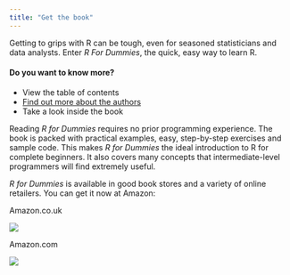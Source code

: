 ```yaml
---
title: "Get the book"
---
```


Getting to grips with R can be tough, even for seasoned statisticians and data analysts. Enter *R For Dummies*, the quick, easy way to learn R.

::: {.column-margin}
#### Do you want to know more?

- View the table of contents
- [Find out more about the authors](about-the-authors.html)
- Take a look inside the book
:::

Reading *R for Dummies* requires no prior programming experience. The book is packed with practical examples, easy, step-by-step exercises and sample code. This makes *R for Dummies*  the ideal introduction to R for complete beginners. It also covers many concepts that intermediate-level programmers will find extremely useful.

*R for Dummies* is available in good book stores and a variety of online retailers.  You can get it now at Amazon:


::: {.grid}

::: {.g-col-6}

Amazon.co.uk

<a target="_blank"  href="https://www.amazon.co.uk/gp/product/1119055806/ref=as_li_tl?ie=UTF8&camp=1634&creative=6738&creativeASIN=1119055806&linkCode=as2&tag=penta-21&linkId=8647bfe371e8f17100c0ddcbeb152f8c"><img border="0" src="images/R-for-dummies-2nd-ed-cover.jpg" ></a>

:::


::: {.g-col-6}

Amazon.com

<a target="_blank"  href="https://www.amazon.com/gp/product/1119055806/ref=as_li_tl?ie=UTF8&camp=1789&creative=9325&creativeASIN=1119055806&linkCode=as2&tag=penta00-20&linkId=8a89ac85be98ba754ff405cf04e1df1e"><img border="0" src="images/R-for-dummies-2nd-ed-cover.jpg" ></a>

:::

:::


